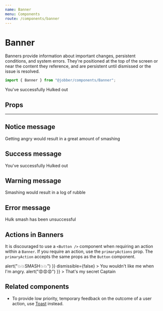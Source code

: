 ```yaml
---
name: Banner
menu: Components
route: /components/banner
---
```



# Banner

<ComponentStatus stage="ready" responsive="yes" accessible="yes" />

Banners provide information about important changes, persistent conditions, and
system errors. They're positioned at the top of the screen or near the content
they reference, and are persistent until dismissed or the issue is resolved.

```ts
import { Banner } from "@jobber/components/Banner";
```

<Playground>
  <Banner type="success">You've successfully Hulked out</Banner>
</Playground>

## Props

<Props of={Banner} />

---

## Notice message

<Playground>
  <Banner type="notice">
    Getting angry would result in a great amount of smashing
  </Banner>
</Playground>

## Success message

<Playground>
  <Banner type="success">You've successfully Hulked out</Banner>
</Playground>

## Warning message

<Playground>
  <Banner type="warning">Smashing would result in a log of rubble</Banner>
</Playground>

## Error message

<Playground>
  <Banner type="error">Hulk smash has been unsuccessful</Banner>
</Playground>

## Actions in Banners

It is discouraged to use a `<Button />` component when requiring an action
within a `Banner`. If you require an action, use the `primaryActions` prop. The
`primaryAction` accepts the same props as the `Button` component.

<Playground>
  <Content>
    <Banner
      type="success"
      primaryAction={{
        label: "Poke Me",
        onClick: () => alert("💥💥SMASH💥💥")
      }}
      dismissible={false}
    >
      You wouldn't like me when I'm angry.
    </Banner>
    <Banner
      type="notice"
      primaryAction={{
        label: "I'm always angry",
        onClick: () => alert("😡😡😡")
      }}
    >
      That's my secret Captain
    </Banner>
  </Content>
</Playground>

## Related components

- To provide low priority, temporary feedback on the outcome of a user action,
  use [Toast](toast) instead.
